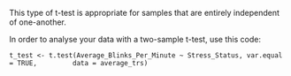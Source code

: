 This type of t-test is appropriate for samples that are entirely independent of one-another.

In order to analyse your data with a two-sample t-test, use this code:

  ```        
  t_test <- t.test(Average_Blinks_Per_Minute ~ Stress_Status, var.equal = TRUE,         data = average_trs)
  ```


        